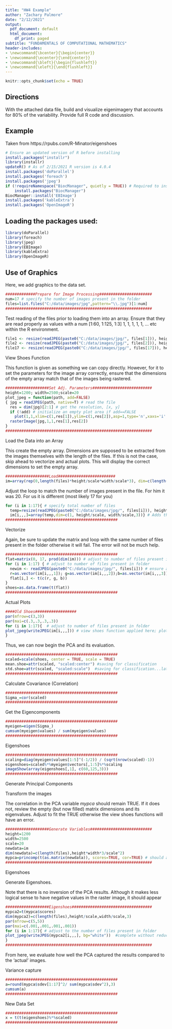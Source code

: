 ```yaml
---
title: "HW4 Example"
author: "Zachary Palmore"
date: "2/12/2021"
output:
  pdf_document: default
  html_document:
    df_print: paged
subtitle: "FUNDAMENTALS OF COMPUTATIONAL MATHEMATICS"
header-includes: 
- \newcommand{\bcenter}{\begin{center}}
- \newcommand{\ecenter}{\end{center}}
- \newcommand{\bleft}{\begin{flushleft}}
- \newcommand{\eleft}{\end{flushleft}}
---
```


```r
knitr::opts_chunk$set(echo = TRUE)
```

## Directions

With the attached data file, build and visualize  eigenimagery that accounts for 80% of the variability. Provide full R code and discussion.


## Example 

Taken from https://rpubs.com/R-Minator/eigenshoes 

```r
# Ensure an updated version of R before installing
install.packages("installr")
library(installr)
updateR() # As of 2/15/2021 R version is 4.0.4
install.packages('doParallel')
install.packages('foreach')
install.packages('jpeg')
if (!requireNamespace("BiocManager", quietly = TRUE)) # Required to install EMImage from Bioconductor
    install.packages("BiocManager")
BiocManager::install('EBImage') 
install.packages('kableExtra')
install.packages('OpenImageR')
```

## Loading the packages used: 

```r
library(doParallel)
library(foreach)
library(jpeg)
library(EBImage)
library(kableExtra)
library(OpenImageR)
```


## Use of Graphics



Here, we add graphics to the data set.

```r
#############Prepare for Image Processing#######################
num=17 # specify the number of images present in the folder
files=list.files("C:/data/images/jpg",pattern="\\.jpg")[1:num] 
################################################################
```


Test reading of the files prior to loading them into an array. Ensure that they are read properly as values with a num [1:60, 1:125, 1:3] 1, 1, 1, 1, 1, ... etc within the R environment.

```r
file1 <- resize(readJPEG(paste0("C:/data/images/jpg/", files[1])), height/scale, width/scale)
file2 <- resize(readJPEG(paste0("C:/data/images/jpg/", files[2])), height/scale, width/scale)
file17 <- resize(readJPEG(paste0("C:/data/images/jpg/", files[17])), height/scale, width/scale)
```



View Shoes Function

This function is given as something we can copy directly. However, for it to set the parameters for the image array correctly, ensure that the dimensions of the empty array match that of the images being rastered.  

```r
###################Set Adj. Parameters##########################
height=1200; width=2500;scale=20
plot_jpeg = function(path, add=FALSE)
{ jpg = readJPEG(path, native=T) # read the file
  res = dim(jpg)[2:1] # get the resolution, [x, y]
  if (!add) # initialize an empty plot area if add==FALSE
    plot(1,1,xlim=c(1,res[1]),ylim=c(1,res[2]),asp=1,type='n',xaxs='i',yaxs='i',xaxt='n',yaxt='n',xlab='',ylab='',bty='n')
  rasterImage(jpg,1,1,res[1],res[2])
}
################################################################
```


Load the Data into an Array

This create the empty array. Dimensions are supposed to be extracted from the images themselves with the length of the files. If this is not the case, skip ahead to vectorize and actual plots. This will display the correct dimensions to set the empty array. 

```r
###################Load#########################
im=array(rep(0,length(files)*height/scale*width/scale*3), dim=c(length(files), height/scale, width/scale,3)) # creates array
```

Adjust the loop to match the number of images present in the file. For him it was 20. For us it is different (most likely 17 for you)

```r
for (i in 1:17){ # specify total number of files
  temp=resize(readJPEG(paste0("C:/data/images/jpg/", files[i])), height/scale, width/scale) # Extracts file sizes of each
  im[i,,,]=array(temp,dim=c(1, height/scale, width/scale,3))} # Adds the image values to the empty array
#################################################
```


Vectorize

Again, be sure to update the matrix and loop with the same number of files present in the folder otherwise it will fail. The error will not be much help. 

```r
#################################################
flat=matrix(0, 17, prod(dim(im))) # adjust to number of files present in folder
for (i in 1:17) { # adjust to number of files present in folder
  newim <- readJPEG(paste0("C:/data/images/jpg/", files[i])) # ensure all file paths are the same
  r=as.vector(im[i,,,1]); g=as.vector(im[i,,,2]);b=as.vector(im[i,,,3])
  flat[i,] <- t(c(r, g, b))
}
shoes=as.data.frame(t(flat))
#################################################
```

Actual Plots



```r
####Old Shoes##################
par(mfrow=c(3,3))
par(mai=c(.3,.3,.3,.3))
for (i in 1:17){  # adjust to number of files present in folder
plot_jpeg(writeJPEG(im[i,,,])) # view shoes function applied here; plots the raster data
}
```
Thus, we can now begin the PCA and its evaluation. 

```r
#################################################
scaled=scale(shoes, center = TRUE, scale = TRUE)
mean.shoe=attr(scaled, "scaled:center") #saving for classification
std.shoe=attr(scaled, "scaled:scale")  #saving for classification...later
#################################################
```

Calculate Covariance (Correlation)

```r
#################################################
Sigma_=cor(scaled)
#################################################
```

Get the Eigencomponents

```r
#################################################
myeigen=eigen(Sigma_)
cumsum(myeigen$values) / sum(myeigen$values)
#################################################
```


Eigenshoes

```r
#################################################
scaling=diag(myeigen$values[1:5]^(-1/2)) / (sqrt(nrow(scaled)-1))
eigenshoes=scaled%*%myeigen$vectors[,1:5]%*%scaling
imageShow(array(eigenshoes[,1], c(60,125,3)))
#################################################
```

Generate Principal Components

Transform the images

The correlation in the PCA variable *mypca* should remain TRUE. If it does not, review the empty (but now filled) matrix dimensions and its eigenvalues. Adjust to fit the TRUE otherwise the view shoes functions will have an error. 

```r
###################Generate Variables###########################
height=1200
width=2500
scale=20
newdata=im
dim(newdata)=c(length(files),height*width*3/scale^2)
mypca=princomp(t(as.matrix(newdata)), scores=TRUE, cor=TRUE) # should always be TRUE
################################################################
```

Eigenshoes

Generate Eigenshoes.

Note that there is no inversion of the PCA results. Although it makes less logical sense to have negative values in the raster image, it should appear 

```r
###################Eigenshoes###################################
mypca2=t(mypca$scores)
dim(mypca2)=c(length(files),height/scale,width/scale,3)
par(mfrow=c(5,5))
par(mai=c(.001,.001,.001,.001))
for (i in 1:17){ # adjust to the number of files present in folder 
plot_jpeg(writeJPEG(mypca2[i,,,], bg="white"))  #complete without reduction
}
################################################################
```

From here, we evaluate how well the PCA captured the results compared to the 'actual' images.

Variance capture

```r
#################################################
a=round(mypca$sdev[1:17]^2/ sum(mypca$sdev^2),3)
cumsum(a)
#################################################
```


New Data Set



```r
#################################################
x = t(t(eigenshoes)%*%scaled)
#################################################
```




